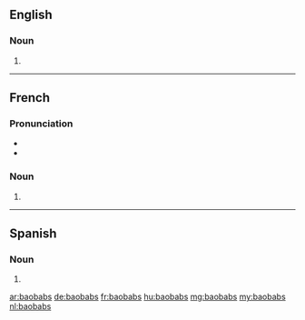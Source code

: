 ==English==

===Noun===
{{head|en|noun plural form}}

# {{plural of|baobab|lang=en}}

----

==French==

===Pronunciation===
* {{IPA|/ba.o.bab/|lang=fr}}
* {{homophones|lang=fr|baobab}}

===Noun===
{{head|fr|noun plural form|g=m}}

# {{plural of|baobab|lang=fr}}
----
==Spanish==

===Noun===
{{head|es|noun form}}

# {{plural of|baobab|lang=es}}

[[ar:baobabs]]
[[de:baobabs]]
[[fr:baobabs]]
[[hu:baobabs]]
[[mg:baobabs]]
[[my:baobabs]]
[[nl:baobabs]]